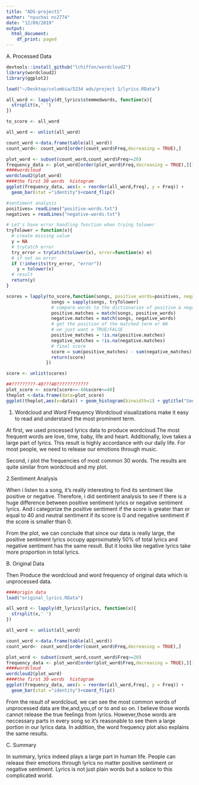 ```yaml
---
title: "ADS-project1"
author: "nyuchai nc2774"
date: "12/09/2019"
output:
  html_document:
    df_print: paged
---
```


A. Processed Data
```r
devtools::install_github("lchiffon/wordcloud2")
library(wordcloud2)
library(ggplot2)
```

```r
load("~/Desktop/columbia/5234 ads/project 1/lyrics.RData")

all_word <- lapply(dt_lyrics$stemmedwords, function(x){
  strsplit(x,' ')
})

to_score <- all_word

all_word <- unlist(all_word)

count_word <-data.frame(table(all_word))
count_word<- count_word[order(count_word$Freq,decreasing = TRUE),]

plot_word <- subset(count_word,count_word$Freq>=20)
frequency_data <- plot_word[order(plot_word$Freq,decreasing = TRUE),][1:30,]
####wordcloud
wordcloud2(plot_word)
####the first 30 words  histogram
ggplot(frequency_data, aes(x = reorder(all_word,Freq), y = Freq)) +
  geom_bar(stat ="identity")+coord_flip()

#sentiment analysis
positives= readLines("positive-words.txt")
negatives = readLines("negative-words.txt")

# Let's have error handling function when trying tolower
tryTolower = function(x){
  # create missing value
  y = NA
  # tryCatch error
  try_error = tryCatch(tolower(x), error=function(e) e)
  # if not an error
  if (!inherits(try_error, "error"))
    y = tolower(x)
  # result
  return(y)
}

scores = lapply(to_score,function(songs, positive_words=positives, negative_words=negatives){
                 songs = sapply(songs, tryTolower)
                 # compare words to the dictionaries of positive & negative terms
                 positive.matches = match(songs, positive_words)
                 negative.matches = match(songs, negative_words)
                 # get the position of the matched term or NA
                 # we just want a TRUE/FALSE
                 positive_matches = !is.na(positive.matches)
                 negative_matches = !is.na(negative.matches)
                 # final score
                 score = sum(positive_matches) - sum(negative_matches)
                 return(score)
               })

score <- unlist(scores)

##?????????-40???40????????????
plot_score <- score[score>=-40&score<=40]
theplot <-data.frame(data=plot_score) 
ggplot(theplot,aes(x=data)) + geom_histogram(binwidth=1) + ggtitle("Sentiment of stemmedwords")
```

1. Wordcloud and Word Frequency
Wordcloud visualizations make it easy to read and understand the most prominent term.

At first, we used processed lyrics data to produce wordcloud.The most frequent words are love, time, baby, life and heart. Additionally, love takes a large part of lyrics. This result is highly accordance with our daily life. For most people, we need to release our emotions through music.

Second, i plot the frequencies of most common 30 words. The results are quite similar from wordcloud and my plot. 



2.Sentiment Analysis

When i listen to a song, it's really interesting to find its sentiment like positive or negative. 
Therefore, i did sentiment analysis to see if there is a huge difference between positive sentiment lyrics or negative sentiment lyrics. And i categorize the positive sentiment if the score is greater than or equal to 40 and neutral sentiment if its score is 0 and negative sentiment if the score is smaller than 0.

From the plot, we can conclude that since our data is really large, the positive sentiment lyrics occupy approximately 50% of total lyrics and negative sentiment has the same result. But it looks like negative lyrics take more proportion in total lyrics.



B. Original Data

Then Produce the wordcloud and word frequency of original data which is unprocessed data.
```r
####origin data
load("original_lyrics.RData")

all_word <- lapply(dt_lyrics$lyrics, function(x){
  strsplit(x,' ')
})

all_word <- unlist(all_word)

count_word <-data.frame(table(all_word))
count_word<- count_word[order(count_word$Freq,decreasing = TRUE),]

plot_word <- subset(count_word,count_word$Freq>=20)
frequency_data <- plot_word[order(plot_word$Freq,decreasing = TRUE),][1:30,]
####wordcloud
wordcloud2(plot_word)
####the first 30 words  histogram
ggplot(frequency_data, aes(x = reorder(all_word,Freq), y = Freq)) +
  geom_bar(stat ="identity")+coord_flip()

```

From the result of wordcloud, we can see the most common words of unprocessed data are the,and,you,of or to and so on. I believe those words cannot release the true feelings from lyrics. However,those words are neccessary parts in every song so it's reasonable to see them a large portion in our lyrics data. 
In addition, the word frequency plot also explains the same results.

C. Summary

In summary, lyrics indeed plays a large part in human life. People can release their emotions through lyrics no matter positive sentiment or negative sentiment. Lyrics is not just plain words but a solace to this complicated world.